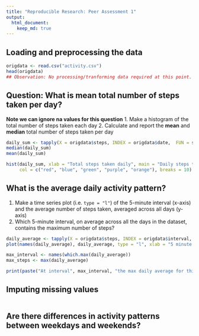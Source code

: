 ```yaml
---
title: "Reproducible Research: Peer Assessment 1"
output: 
  html_document:
    keep_md: true
---
```



## Loading and preprocessing the data
```r
origdata <- read.csv("activity.csv")
head(origdata)
## Observation: No processing/tranforming data required at this point.
```



## Question: What is mean total number of steps taken per day?
**Note we can ignore na values for this question**
1. Make a histogram of the total number of steps taken each day
2. Calculate and report the **mean** and **median** total number of steps taken per day
```r
daily_sum <- tapply(X = origdata$steps, INDEX = origdata$date,  FUN = sum, na.rm = TRUE)
median(daily_sum)
mean(daily_sum)

hist(daily_sum, xlab = "Total steps taken daily", main = "Daily steps taken", 
     col = c("red", "blue", "green", "purple", "orange"), breaks = 10)
```

## What is the average daily activity pattern?
1. Make a time series plot (i.e. `type = "l"`) of the 5-minute interval (x-axis) and the average number of steps taken, averaged across all days (y-axis)
2. Which 5-minute interval, on average across all the days in the dataset, contains the maximum number of steps?
```r
daily_average <- tapply(X = origdata$steps, INDEX = origdata$interval,  FUN = mean, na.rm = TRUE)
plot(names(daily_average), daily_average, type = "l", xlab = "5 minute intervals", ylab = "Average daily steps", col = "red", main = " Daily activity")

max_interval <- names(which.max(daily_average))
max_steps <- max(daily_average)

print(paste("At interval", max_interval, "the max daily average for this trial period is", max_steps))
```



## Imputing missing values
```r

```



## Are there differences in activity patterns between weekdays and weekends?

